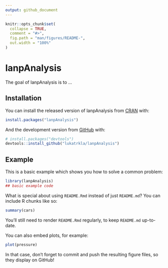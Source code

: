 ```yaml
---
output: github_document
---
```


<!-- README.md is generated from README.Rmd. Please edit that file -->

```r
knitr::opts_chunk$set(
  collapse = TRUE,
  comment = "#>",
  fig.path = "man/figures/README-",
  out.width = "100%"
)
```

# lanpAnalysis

<!-- badges: start -->
<!-- badges: end -->

The goal of lanpAnalysis is to ...

## Installation

You can install the released version of lanpAnalysis from [CRAN](https://CRAN.R-project.org) with:

``` r
install.packages("lanpAnalysis")
```

And the development version from [GitHub](https://github.com/) with:

``` r
# install.packages("devtools")
devtools::install_github("lukatrkla/lanpAnalysis")
```
## Example

This is a basic example which shows you how to solve a common problem:

```r
library(lanpAnalysis)
## basic example code
```

What is special about using `README.Rmd` instead of just `README.md`? You can include R chunks like so:

```r
summary(cars)
```

You'll still need to render `README.Rmd` regularly, to keep `README.md` up-to-date.

You can also embed plots, for example:

```r
plot(pressure)
```

In that case, don't forget to commit and push the resulting figure files, so they display on GitHub!
